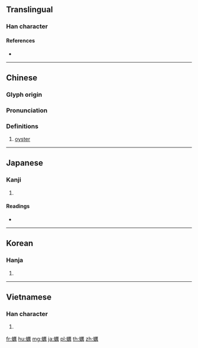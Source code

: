 {{character info/new}}
{{also|蛎}}
==Translingual==

===Han character===
{{Han char|rn=142|rad=虫|as=15|sn=21|four=51127|canj=LIMTB|ids=⿰虫厲}}

====References====
* {{Han ref|kx=1102.020|dkj=33799|dj=1565.170|hdz=42900.010|uh=8823|ud=34851|bh=C4F7|bd=50423}}

----

==Chinese==
{{zh-forms|s=蛎}}

===Glyph origin===
{{Han etym}}

===Pronunciation===
{{zh-pron
|m=lì
|c=lai6
|md=diê/lâ̤
|md_note=diê - colloquial; lâ̤ - literary
|w=3li
|mc=y
|oc=y
|cat=n
}}

===Definitions===
{{zh-hanzi}}

# [[oyster]]

----

==Japanese==

===Kanji===
{{ja-kanji|grade=9|rs=虫15}}

# {{defn|lang=ja|sort=虫15}}

====Readings====
* {{ja-readings|on=[[れい]] (rei)|kun=[[かき]] (kaki)|nanori=}}

----

==Korean==

===Hanja===
{{ko-hanja|hangeul=[[려]]>[[여]]|eumhun=|rv=ryeo>yeo|mr=ryŏ>yŏ|y=lye>ye}}

# {{defn|lang=ko|sort=虫15}}

----

==Vietnamese==

===Han character===
{{vi-hantu|[[lệ]], [[lị]]|rs=虫15}}

# {{defn|lang=vi|sort=虫15}}

[[fr:蠣]]
[[hu:蠣]]
[[mg:蠣]]
[[ja:蠣]]
[[pl:蠣]]
[[th:蠣]]
[[zh:蠣]]